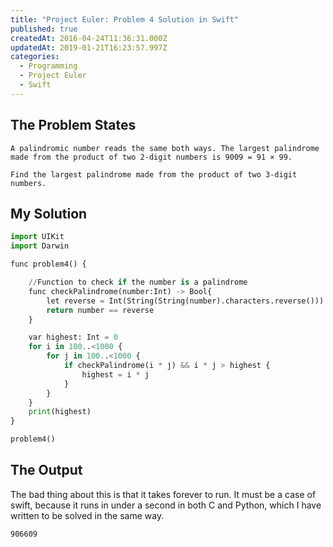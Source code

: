 ```yaml
---
title: "Project Euler: Problem 4 Solution in Swift"
published: true
createdAt: 2016-04-24T11:36:31.000Z
updatedAt: 2019-01-21T16:23:57.997Z
categories:
  - Programming
  - Project Euler
  - Swift
---
```


## The Problem States

```text
A palindromic number reads the same both ways. The largest palindrome made from the product of two 2-digit numbers is 9009 = 91 × 99.

Find the largest palindrome made from the product of two 3-digit numbers.
```

## My Solution

```python
import UIKit
import Darwin

func problem4() {

    //Function to check if the number is a palindrome
    func checkPalindrome(number:Int) -> Bool{
        let reverse = Int(String(String(number).characters.reverse()))
        return number == reverse
    }

    var highest: Int = 0
    for i in 100..<1000 {
        for j in 100..<1000 {
            if checkPalindrome(i * j) && i * j > highest {
                highest = i * j
            }
        }
    }
    print(highest)
}

problem4()
```

## The Output

The bad thing about this is that it takes forever to run. It must be a case of swift, because it runs in under a
second in both C and Python, which I have written to be solved in the same way.

```text
906609
```
